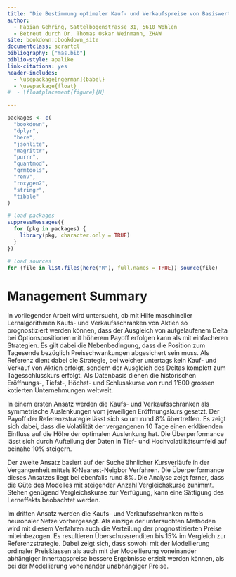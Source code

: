 ```yaml
---
title: "Die Bestimmung optimaler Kauf- und Verkaufspreise von Basiswerten zur Wahrung der täglichen Delta-Neutralität beim Handel von Aktienoptionen mit Hilfe verschiedener Machine Learning Methoden"
author: 
  - Fabian Gehring, Sattelbogenstrasse 31, 5610 Wohlen
  - Betreut durch Dr. Thomas Oskar Weinmann, ZHAW
site: bookdown::bookdown_site
documentclass: scrartcl
bibliography: ["mas.bib"]
biblio-style: apalike
link-citations: yes
header-includes:
  - \usepackage[ngerman]{babel}
  - \usepackage{float}
#  - \floatplacement{figure}{H} 

---
```



```r
packages <- c(
  "bookdown",
  "dplyr",
  "here",
  "jsonlite",
  "magrittr",
  "purrr",
  "quantmod",
  "qrmtools",
  "renv",
  "roxygen2",
  "stringr",
  "tibble"
)

# load packages
suppressMessages({
  for (pkg in packages) {
    library(pkg, character.only = TRUE)
  }
})

# load sources
for (file in list.files(here("R"), full.names = TRUE)) source(file)
```


# Management Summary {-#summary}

In vorliegender Arbeit wird untersucht, ob mit Hilfe maschineller Lernalgorithmen Kaufs- und Verkaufsschranken von Aktien so prognostiziert werden können, dass der Ausgleich von aufgelaufenem Delta bei Optionspositionen mit höherem Payoff erfolgen kann als mit einfacheren Strategien. Es gilt dabei die Nebenbedingung, dass die Position zum Tagesende bezüglich Preisschwankungen abgesichert sein muss. Als Referenz dient dabei die Strategie, bei welcher untertags kein Kauf- und Verkauf von Aktien erfolgt, sondern der Ausgleich des Deltas komplett zum Tagesschlusskurs erfolgt.
Als Datenbasis dienen die historischen Eröffnungs-, Tiefst-, Höchst- und Schlusskurse von rund 1'600 grossen kotierten Unternehmungen weltweit. 

In einem ersten Ansatz werden die Kaufs- und Verkaufsschranken als symmetrische Auslenkungen vom jeweiligen Eröffnungskurs gesetzt. Der Payoff der Referenzstrategie lässt sich so um rund 8% übertreffen. Es zeigt sich dabei, dass die Volatilität der vergangenen 10 Tage einen erklärenden Einfluss auf die Höhe der optimalen Auslenkung hat. Die Überperformance lässt sich durch Aufteilung der Daten in Tief- und Hochvolatilitätsumfeld auf beinahe 10% steigern.

Der zweite Ansatz basiert auf der Suche ähnlicher Kursverläufe in der Vergangenheit mittels K-Nearest-Neigbor Verfahren. Die Überperformance dieses Ansatzes liegt bei ebenfalls rund 8%. Die Analyse zeigt ferner, dass die Güte des Modelles mit steigender Anzahl Vergleichskurse zunimmt. Stehen genügend Vergleichskurse zur Verfügung, kann eine Sättigung des Lerneffekts beobachtet werden.

Im dritten Ansatz werden die Kaufs- und Verkaufsschranken mittels neuronaler Netze vorhergesagt. Als einzige der untersuchten Methoden wird mit diesem Verfahren auch die Verteilung der prognostizierten Preise miteinbezogen. Es resultieren Überschussrenditen bis 15% im Vergleich zur Referenzstrategie. Dabei zeigt sich, dass sowohl mit der Modellierung ordinaler Preisklassen als auch mit der Modellierung voneinander abhängiger Innertagspreise bessere Ergebnisse erzielt werden können, als bei der Modellierung voneinander unabhängiger Preise.

